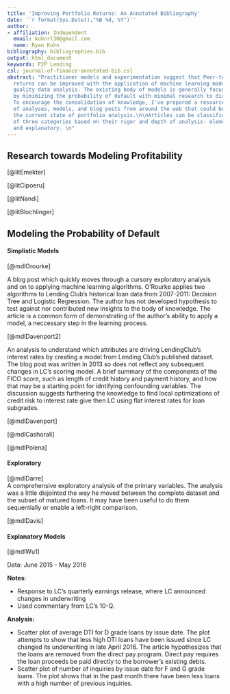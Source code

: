 ```yaml
---
title: 'Improving Portfolio Returns: An Annotated Bibliography'
date: '`r format(Sys.Date(),"%B %d, %Y")`'
author:
- affiliation: Independent
  email: kuhnrl30@gmail.com
  name: Ryan Kuhn
bibliography: bibliographies.bib
output: html_document
keywords: P2P Lending
csl: journal-of-finance-annotated-bib.csl
abstract: "Practitioner models and experimentation suggest that Peer-to-Peer lending
  returns can be improved with the application of machine learning models and high
  quality data analysis. The existing body of models is generally focused improving profitiability 
  by mimimizing the probability of default with minimal research to directly optimize for profitability. 
  To encourage the consolidation of knowledge, I've prepared a resource bibliography
  of analyses, models, and blog posts from around the web that could be used to understand
  the current state of portfolio analysis.\n\nArticles can be classified into one
  of three categories based on their rigor and depth of analysis- elementary, exploratory,
  and explanatory. \n"
---
```


## Research towards Modeling Profitability 

[@litEmekter]

[@litCipoeru]

[@litNandi]

[@litBlochlinger]


## Modeling the Probability of Default


#### Simplistic Models

[@mdlOrourke]

A blog post which quickly moves through a cursory exploratory analysis and on to applying machine learning algorithms.  O'Rourke applies two algorithms to Lending Club's historical loan data from 2007-2011: Decision Tree and Logistic Regression.  The author has not developed hypothesis to test against nor contributed new insights to the body of knowledge. The article is a common form of demonstrating of the author's ability to apply a model, a neccessary step in the learning process.

[@mdlDavenport2]

An analysis to understand which attributes are driving LendingClub's interest rates by creating a model from Lending Club's published dataset. The blog post was written in 2013 so does not reflect any subsequent changes in LC's scoring model.  A brief summary of the components of the FICO score, such as length of credit history and payment history, and how that may be a starting point for idntifying confounding variables. The discussion suggests furthering the knowledge to find local optimizations of credit risk to interest rate give then LC using flat interest rates for loan subgrades.


[@mdlDavenport]  

[@mdlCashorali] 

[@mdlPolena]  



#### Exploratory  

[@mdlDarre]  
A comprehensive exploratory analysis of the primary variables.  The analysis was a little disjointed the way he moved between the complete dataset and the subset of matured loans. It may have been useful to do them sequentially or enable a left-right comparison.

[@mdlDavis]  


#### Explanatory  Models 
[@mdlWu1]

Data: June 2015 - May 2016  

**Notes**:

- Response to LC's quarterly earnings release, where LC announced changes in underwriting 
- Used commentary from LC's 10-Q.

**Analysis:**    

- Scatter plot of average DTI for D grade loans by issue date.  The plot attempts to show that less high DTI loans have been issued since LC changed its underwriting in late April 2016. The article hypothesizes that the loans are removed from the direct pay program.  Direct pay requires the loan proceeds be paid directly to the borrower's existing debts.
- Scatter plot of number of inquiries by issue date for F and G grade loans. The plot shows that in the past month there have been less loans with a high number of previous inquiries. 


